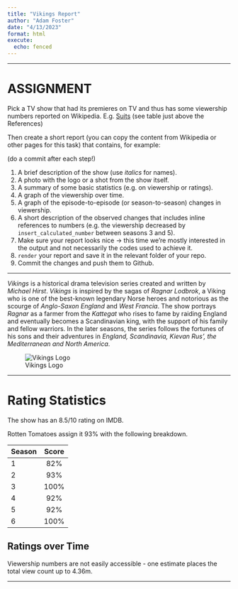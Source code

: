 ```yaml
---
title: "Vikings Report"
author: "Adam Foster"
date: "4/13/2023"
format: html
execute:
  echo: fenced
---
```


------------------------------------------------------------------------

# ASSIGNMENT

Pick a TV show that had its premieres on TV and thus has some viewership numbers reported on Wikipedia. E.g. [Suits](https://en.wikipedia.org/wiki/List_of_Suits_episodes) (see table just above the References)

Then create a short report (you can copy the content from Wikipedia or other pages for this task) that contains, for example:

(do a commit after each step!)

1.  A brief description of the show (use *italics* for names).
2.  A photo with the logo or a shot from the show itself.
3.  A summary of some basic statistics (e.g. on viewership or ratings).
4.  A graph of the viewership over time.
5.  A graph of the episode-to-episode (or season-to-season) changes in viewership.
6.  A short description of the observed changes that includes inline references to numbers (e.g. the viewership decreased by `insert_calculated_number` between seasons 3 and 5).
7.  Make sure your report looks nice -\> this time we're mostly interested in the output and not necessarily the codes used to achieve it.
8.  `render` your report and save it in the relevant folder of your repo.
9.  Commit the changes and push them to Github.

------------------------------------------------------------------------

*Vikings* is a historical drama television series created and written by *Michael Hirst*. *Vikings* is inspired by the sagas of *Ragnar Lodbrok*, a Viking who is one of the best-known legendary Norse heroes and notorious as the scourge of *Anglo-Saxon England* and *West Francia*. The show portrays *Ragnar* as a farmer from the *Kattegat* who rises to fame by raiding England and eventually becomes a Scandinavian king, with the support of his family and fellow warriors. In the later seasons, the series follows the fortunes of his sons and their adventures in *England, Scandinavia, Kievan Rus', the Mediterranean and North America*.


![Vikings Logo](Vikings_Title.png)

------------------------------------------------------------------------

# Rating Statistics

The show has an 8.5/10 rating on IMDB.

Rotten Tomatoes assign it 93% with the following breakdown.

| Season    | Score |
|:----------|:-----:|
| 1         | 82%   |
| 2         | 93%   |
| 3         | 100%  |
| 4         | 92%   |
| 5         | 92%   |
| 6         | 100%  |

## Ratings over Time

Viewership numbers are not easily accessible - one estimate places the total view count up to 4.36m.

------------------------------------------------------------------------


